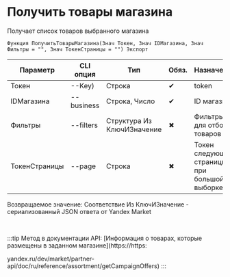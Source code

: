 ﻿---
sidebar_position: 2
---


# Получить товары магазина
 Получает список товаров выбранного магазина



`Функция ПолучитьТоварыМагазина(Знач Токен, Знач IDМагазина, Знач Фильтры = "", Знач ТокенСтраницы = "") Экспорт`

  | Параметр | CLI опция | Тип | Обяз. | Назначение |
  |-|-|-|-|-|
  | Токен | --Key) | Строка | &#x2714; | token |
  | IDМагазина | --business | Строка, Число | &#x2714; | ID магазина |
  | Фильтры | --filters | Структура Из КлючИЗначение | &#x2716; | Фильтры для отбора товаров |
  | ТокенСтраницы | --page | Строка | &#x2716; | Токен следующей страницы при большой выборке |

  
  Возвращаемое значение:   Соответствие Из КлючИЗначение - сериализованный JSON ответа от Yandex Market

<br/>

:::tip
Метод в документации API: [Информация о товарах, которые размещены в заданном магазине](https://https:

yandex.ru/dev/market/partner-api/doc/ru/reference/assortment/getCampaignOffers)
:::
<br/>



```bsl title="Пример использования для 1С:Предприятие/OneScript"

```
    




